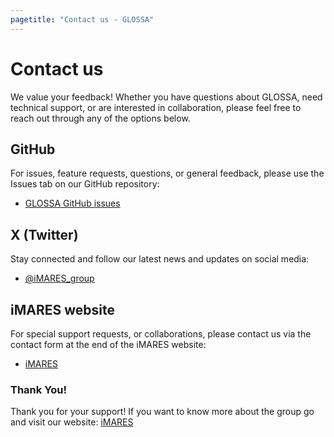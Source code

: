 ```yaml
---
pagetitle: "Contact us - GLOSSA"
---
```


# Contact us

We value your feedback! Whether you have questions about GLOSSA, need technical support, or are interested in collaboration, please feel free to reach out through any of the options below.

## GitHub

For issues, feature requests, questions, or general feedback, please use the Issues tab on our GitHub repository:

- [GLOSSA GitHub issues](https://github.com/iMARES-group/glossa/issues)

## X (Twitter)

Stay connected and follow our latest news and updates on social media:

- [\@iMARES_group](https://x.com/iMARES_group)

## iMARES website

For special support requests, or collaborations, please contact us via the contact form at the end of the iMARES website:

- [iMARES](https://imares.science/)

### Thank You!

Thank you for your support! If you want to know more about the group go and visit our website: [iMARES](https://imares.science/)
